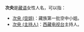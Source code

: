 '''次央'''是[[藏语|藏语]]女性人名，可以指：

*[[次央_(空姐)|次央 (空姐)]]：藏族第一批空中小姐。
*[[次央_(主持人)|次央 (主持人)]]：[[西藏电视台|西藏电视台]]主持人。

{{Disambiguation|Cat=二字人名译名消歧义}}